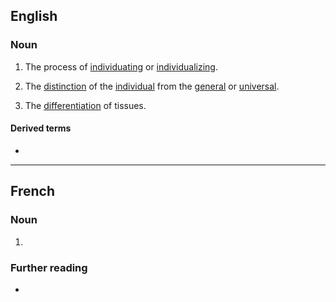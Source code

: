 ==English==
{{wikipedia}}

===Noun===
{{en-noun|~}}

# The process of [[individuate|individuating]] or [[individualize|individualizing]].
# {{lb|en|philosophy}} The [[distinction]] of the [[individual]] from the [[general]] or [[universal]].
# {{lb|en|biology}} The [[differentiation]] of tissues.

====Derived terms====
* {{w|principle of individuation}}

----

==French==

===Noun===
{{fr-noun|f}}

# {{l|en|individuation}}

===Further reading===
* {{R:TLFi}}